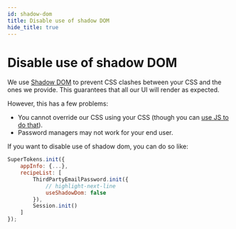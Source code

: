 ```yaml
---
id: shadow-dom
title: Disable use of shadow DOM
hide_title: true
---
```



# Disable use of shadow DOM

We use [Shadow DOM](https://developer.mozilla.org/en-US/docs/Web/Web_Components/Using_shadow_DOM) to prevent CSS clashes between your CSS and the ones we provide. This guarantees that all our UI will render as expected.

However, this has a few problems:
- You cannot override our CSS using your CSS (though you can [use JS to do that](./changing-style)).
- Password managers may not work for your end user.

If you want to disable use of shadow dom, you can do so like:

<FrontendSDKTabs>
<TabItem value="reactjs">

```js
SuperTokens.init({
    appInfo: {...},
    recipeList: [
        ThirdPartyEmailPassword.init({
            // highlight-next-line
            useShadowDom: false 
        }),
        Session.init()
    ]
});
```
</TabItem>
</FrontendSDKTabs>